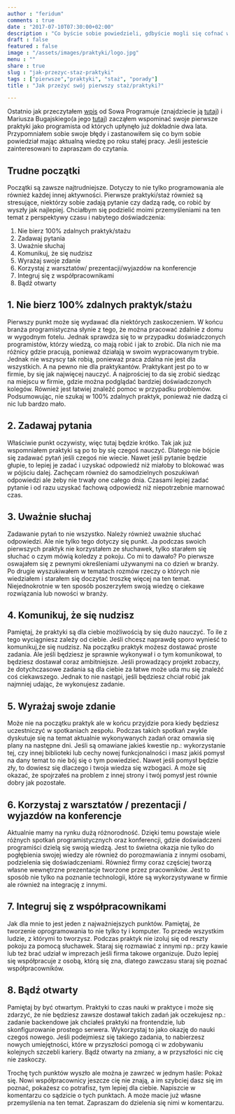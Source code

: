 ```yaml
---
author : "feridum"
comments : true
date : "2017-07-10T07:30:00+02:00"
description : "Co byście sobie powiedzieli, gdbyście mogli się cofnać w czasie? Ja na pewno parę słów na temat pierwszego stażu/praktyk"
draft : false
featured : false
image : "/assets/images/praktyki/logo.jpg"
menu : ""
share : true
slug : "jak-przezyc-staz-praktyki"
tags : ["pierwsze","praktyki", "staż", "porady"]
title : "Jak przeżyć swój pierwszy staż/praktyki?"

---
```


Ostatnio jak przeczytałem [wpis](http://sowaprogramuje.pl/10-bledow-poczatkujacych-frontend-developerow-czesc-1/) od Sowa Programuje (znajdziecie ją [tutaj](http://sowaprogramuje.pl/)) i Mariusza Bugajskiego(a jego [tutaj](https://blog.bugajsky.pl/)) zacząłem wspominać swoje pierwsze praktyki jako programista od których upłynęło już dokładnie dwa lata. Przypomniałem sobie swoje błędy i zastanowiłem się co bym sobie powiedział mając aktualną wiedzę po roku stałej pracy. Jeśli jesteście zainteresowani to zapraszam do czytania. 


## Trudne początki

Początki są zawsze najtrudniejsze. Dotyczy to nie tylko programowania ale również każdej innej aktywności. Pierwsze praktyki/staż również są stresujące, niektórzy sobie zadają pytanie czy dadzą radę, co robić by wyszły jak najlepiej. Chciałbym się podzielić moimi przemyśleniami na ten temat z perspektywy czasu i nabytego doświadczenia:

1. Nie bierz 100% zdalnych praktyk/stażu
2. Zadawaj pytania
3. Uważnie słuchaj
4. Komunikuj, że się nudzisz 
5. Wyrażaj swoje zdanie 
6. Korzystaj z warsztatów/ prezentacji/wyjazdów na konferencje
7. Integruj się z współpracownikami
8. Bądź otwarty

## 1. Nie bierz 100% zdalnych praktyk/stażu

Pierwszy punkt może się wydawać dla niektórych zaskoczeniem. W końcu branża programistyczna słynie z tego, że można pracować zdalnie z domu w wygodnym fotelu. Jednak sprawdza się to w przypadku doświadczonych programistów, którzy wiedzą, co mają robić i jak to zrobić. Dla nich nie ma różnicy gdzie pracują, ponieważ działają w swoim wypracowanym trybie. Jednak nie wszyscy tak robią, ponieważ praca zdalna nie jest dla wszystkich. A na pewno nie dla praktykantów. Praktykant jest po to w firmie, by się jak najwięcej nauczyć. A najprościej to da się zrobić siedząc na miejscu w firmie, gdzie można podglądać bardziej doświadczonych kolegów. Również jest łatwiej znaleźć pomoc w przypadku problemów. Podsumowując, nie szukaj w 100% zdalnych praktyk, ponieważ nie dadzą ci nic lub bardzo mało.

## 2. Zadawaj pytania

Właściwie punkt oczywisty, więc tutaj będzie krótko. Tak jak już wspomniałem praktyki są po to by się czegoś nauczyć. Dlatego nie bójcie się zadawać pytań jeśli czegoś nie wiecie. Nawet jeśli pytanie będzie głupie, to lepiej je zadać i uzyskać odpowiedź niż miałoby to blokować was w pójściu dalej. Zachęcam również do  samodzielnych poszukiwań odpowiedzi ale żeby nie trwały one całego dnia. Czasami lepiej zadać pytanie i od razu uzyskać fachową odpowiedź niż niepotrzebnie marnować czas.

## 3. Uważnie słuchaj 

Zadawanie pytań to nie wszystko. Należy również uważnie słuchać odpowiedzi. Ale nie tylko tego dotyczy się punkt. Ja podczas swoich pierwszych praktyk nie korzystałem ze słuchawek, tylko starałem się słuchać o czym mówią koledzy z pokoju. Co mi to dawało? Po pierwsze oswajałem się z pewnymi określeniami używanymi na co dzień w branży. Po drugie wyszukiwałem w tematach rozmów rzeczy o których nie wiedziałem i starałem się doczytać troszkę więcej na ten temat. Niejednokrotnie w ten sposób poszerzyłem swoją wiedzę o ciekawe rozwiązania lub nowości w branży.

## 4. Komunikuj, że się nudzisz

Pamiętaj, że praktyki są dla ciebie możliwością by się dużo nauczyć. To ile z tego wyciągniesz zależy od ciebie. Jeśli chcesz naprawdę sporo wynieść to komunikuj,że się nudzisz. Na początku praktyk możesz dostawać proste zadania. Ale jeśli będziesz je sprawnie wykonywał i o tym komunikował, to będziesz dostawał coraz ambitniejsze. Jeśli prowadzący projekt zobaczy, że dotychczasowe zadania są dla ciebie za łatwe może uda mu się znaleźć coś ciekawszego. Jednak to nie nastąpi, jeśli będziesz chciał robić jak najmniej udając, że wykonujesz zadanie. 

## 5. Wyrażaj swoje zdanie

Może nie na początku praktyk ale w końcu przyjdzie pora kiedy będziesz uczestniczyć w spotkaniach zespołu. Podczas takich spotkań zwykle dyskutuje się na temat aktualnie wykonywanych zadań oraz omawia się plany na następne dni. Jeśli są omawiane jakieś kwestie np.: wykorzystanie tej, czy innej biblioteki lub cechy nowej funkcjonalności i masz jakiś pomysł na dany temat to nie bój się o tym powiedzieć. Nawet jeśli pomysł będzie zły, to dowiesz się dlaczego i twoja wiedza się wzbogaci. A może się okazać, że spojrzałeś na problem z innej strony i twój pomysł jest równie dobry jak pozostałe. 

## 6. Korzystaj z warsztatów / prezentacji / wyjazdów na konferencje

Aktualnie mamy na rynku dużą różnorodność. Dzięki temu powstaje wiele różnych spotkań programistycznych oraz konferencji, gdzie doświadczeni programiści dzielą się swoją wiedzą. Jest to świetna okazja nie tylko do pogłębienia swojej wiedzy ale również do porozmawiania z innymi osobami, podzielenia się doświadczeniami. Również firmy coraz częściej tworzą własne wewnętrzne prezentacje tworzone przez pracowników.  Jest to sposób nie tylko na poznanie technologii, które są wykorzystywane w firmie ale również na integrację z innymi.  

## 7. Integruj się z współpracownikami

Jak dla mnie to jest jeden z najważniejszych punktów. Pamiętaj, że tworzenie oprogramowania to nie tylko ty i komputer. To przede wszystkim ludzie, z którymi to tworzysz. Podczas praktyk nie izoluj się od reszty pokoju za pomocą słuchawek. Staraj się rozmawiać z innymi np.: przy kawie lub też brać udział w imprezach jeśli firma takowe organizuje. Dużo lepiej się współpracuje z osobą, którą się zna, dlatego zawczasu staraj się poznać współpracowników.

## 8. Bądź otwarty

Pamiętaj by być otwartym. Praktyki to czas nauki w praktyce i może się zdarzyć, że nie będziesz zawsze dostawał takich zadań jak oczekujesz np.: zadanie backendowe jak chciałeś praktyki na frontendzie, lub skonfigurowanie prostego serwera. Wykorzystaj to jako okazję do nauki czegoś nowego. Jeśli podejmiesz się takiego zadania, to nabierzesz nowych umiejętności, które w przyszłości pomogą ci w zdobywaniu kolejnych szczebli kariery. Bądź otwarty na zmiany, a w przyszłości nic cię nie zaskoczy. 



Trochę tych punktów wyszło ale można je zawrzeć w jednym haśle: Pokaż się. Nowi współpracownicy jeszcze cię nie znają, a im szybciej dasz się im poznać, pokażesz co potrafisz, tym lepiej dla ciebie. Napiszcie w komentarzu co sądzicie o tych punktach. A może macie już własne przemyślenia na ten temat. Zapraszam do dzielenia się nimi w komentarzu.
